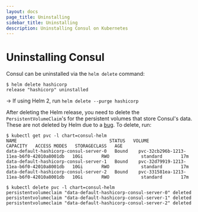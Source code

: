 ```yaml
---
layout: docs
page_title: Uninstalling
sidebar_title: Uninstalling
description: Uninstalling Consul on Kubernetes
---
```


# Uninstalling Consul

Consul can be uninstalled via the `helm delete` command:

```shell-session
$ helm delete hashicorp
release "hashicorp" uninstalled
```

-> If using Helm 2, run `helm delete --purge hashicorp`

After deleting the Helm release, you need to delete the `PersistentVolumeClaim`'s
for the persistent volumes that store Consul's data. These are not deleted by Helm due to a [bug](https://github.com/helm/helm/issues/5156).
To delete, run:

```shell-session
$ kubectl get pvc -l chart=consul-helm
NAME                                   STATUS   VOLUME                                     CAPACITY   ACCESS MODES   STORAGECLASS   AGE
data-default-hashicorp-consul-server-0   Bound    pvc-32cb296b-1213-11ea-b6f0-42010a8001db   10Gi       RWO            standard       17m
data-default-hashicorp-consul-server-1   Bound    pvc-32d79919-1213-11ea-b6f0-42010a8001db   10Gi       RWO            standard       17m
data-default-hashicorp-consul-server-2   Bound    pvc-331581ea-1213-11ea-b6f0-42010a8001db   10Gi       RWO            standard       17m

$ kubectl delete pvc -l chart=consul-helm
persistentvolumeclaim "data-default-hashicorp-consul-server-0" deleted
persistentvolumeclaim "data-default-hashicorp-consul-server-1" deleted
persistentvolumeclaim "data-default-hashicorp-consul-server-2" deleted
```
